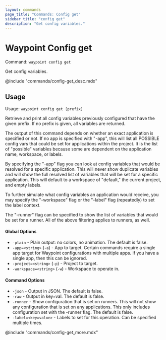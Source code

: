 ```yaml
---
layout: commands
page_title: "Commands: Config get"
sidebar_title: "config get"
description: "Get config variables."
---
```


# Waypoint Config get

Command: `waypoint config get`

Get config variables.

@include "commands/config-get_desc.mdx"

## Usage

Usage: `waypoint config get [prefix]`


  Retrieve and print all config variables previously configured that have
  the given prefix. If no prefix is given, all variables are returned.

  The output of this command depends on whether an exact application is
  specified or not. If no app is specified with "-app", this will list
  all POSSIBLE config vars that could be set for applications within the project.
  It is the list of "possible" variables because some are dependent on the
  application name, workspace, or labels.

  By specifying the "-app" flag you can look at config variables that
  would be resolved for a specific application. This will never show duplicate
  variables and will show the full resolved list of variables that will be
  set for a specific application. This will default to a workspace of "default,"
  the current project, and empty labels.

  To further simulate what config variables an application would receive,
  you may specify the "-workspace" flag or the "-label" flag (repeatedly)
  to set the label context.

  The "-runner" flag can be specified to show the list of variables that
  would be set for a runner. All of the above filtering applies to runners,
  as well.

#### Global Options

- `-plain` - Plain output: no colors, no animation. The default is false.
- `-app=<string>` (`-a`) - App to target. Certain commands require a single app target for Waypoint configurations with multiple apps. If you have a single app, then this can be ignored.
- `-project=<string>` (`-p`) - Project to target.
- `-workspace=<string>` (`-w`) - Workspace to operate in.

#### Command Options

- `-json` - Output in JSON. The default is false.
- `-raw` - Output in key=val. The default is false.
- `-runner` - Show configuration that is set on runners. This will not show any configuration that is set on any applications. This only includes configuration set with the -runner flag. The default is false.
- `-label=<key=value>` - Labels to set for this operation. Can be specified multiple times.

@include "commands/config-get_more.mdx"
